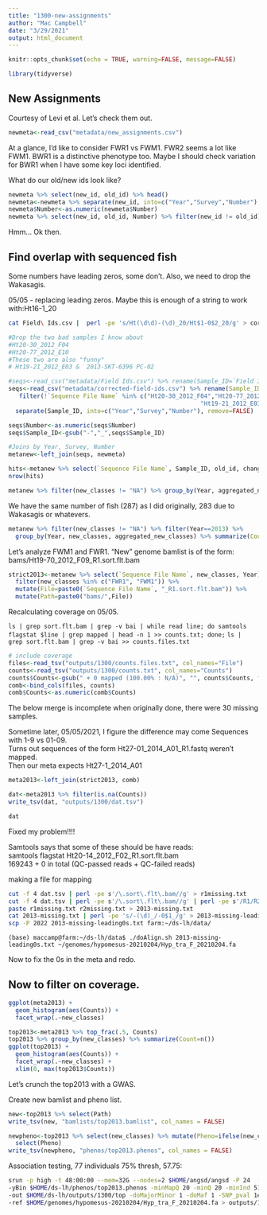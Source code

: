 ```yaml
---
title: "1300-new-assignments"
author: "Mac Campbell"
date: "3/29/2021"
output: html_document
---
```


```r
knitr::opts_chunk$set(echo = TRUE, warning=FALSE, message=FALSE)
```

```r
library(tidyverse)
```

## New Assignments
Courtesy of Levi et al. Let's check them out.
```r
newmeta<-read_csv("metadata/new_assignments.csv")
```

At a glance, I'd like to consider FWR1 vs FWM1. FWR2 seems a lot like FWM1. BWR1 is a distinctive phenotype too. Maybe I should check variation for BWR1 when I have some key loci identified.

What do our old/new ids look like?

```r
newmeta %>% select(new_id, old_id) %>% head()
newmeta<-newmeta %>% separate(new_id, into=c("Year","Survey","Number"), remove=FALSE)
newmeta$Number<-as.numeric(newmeta$Number)
newmeta %>% select(new_id, old_id, Number) %>% filter(new_id != old_id)
```

Hmm... Ok then.

## Find overlap with sequenced fish

Some numbers have leading zeros, some don't.
Also, we need to drop the Wakasagis.

05/05 - replacing leading zeros.
Maybe this is enough of a string to work with:Ht16-1_20
```sh
cat Field\ Ids.csv |  perl -pe 's/Ht(\d\d)-(\d)_20/Ht$1-0$2_20/g' > corrected-field-ids.csv
```

```r
#Drop the two bad samples I know about
#Ht20-30_2012_F04
#Ht20-77_2012_E10
#These two are also "funny"
# Ht19-21_2012_E03 &  2013-SKT-6396 PC-02

#seqs<-read_csv("metadata/Field Ids.csv") %>% rename(Sample_ID=`Field ID`) %>% ## Edited 05/05
seqs<-read_csv("metadata/corrected-field-ids.csv") %>% rename(Sample_ID=`Field ID`) %>%
   filter(!`Sequence File Name` %in% c("Ht20-30_2012_F04","Ht20-77_2012_E10",
                                                      "Ht19-21_2012_E03", "Ht19-20_2012_D03")) %>%
  separate(Sample_ID, into=c("Year","Survey","Number"), remove=FALSE)

seqs$Number<-as.numeric(seqs$Number)
seqs$Sample_ID<-gsub("-","_",seqs$Sample_ID)

#Joins by Year, Survey, Number
metanew<-left_join(seqs, newmeta)
```

```r
hits<-metanew %>% select(`Sequence File Name`, Sample_ID, old_id, change, new_classes, Number) %>% filter(new_classes != "NA")
nrow(hits)

metanew %>% filter(new_classes != "NA") %>% group_by(Year, aggregated_new_classes) %>% summarize(Count=n())
```

We have the same number of fish (287) as I did originally, 283 due to Wakasagis or whatevers.

```r
metanew %>% filter(new_classes != "NA") %>% filter(Year==2013) %>%
  group_by(Year, new_classes, aggregated_new_classes) %>% summarize(Count=n())

```

Let's analyze FWM1 and FWR1.
"New" genome bamlist is of the form: bams/Ht19-70_2012_F09_R1.sort.flt.bam

```r
strict2013<-metanew %>% select(`Sequence File Name`, new_classes, Year) %>% filter(Year==2013) %>% 
  filter(new_classes %in% c("FWR1", "FWM1")) %>%
  mutate(File=paste0(`Sequence File Name`, "_R1.sort.flt.bam")) %>%
  mutate(Path=paste0("bams/",File))
```

Recalculating coverage on 05/05.     

`ls | grep sort.flt.bam | grep -v bai | while read line; do samtools flagstat $line | grep mapped | head -n 1 >> counts.txt; done;`
`ls | grep sort.flt.bam | grep -v bai >> counts.files.txt`


```r
# include coverage
files<-read_tsv("outputs/1300/counts.files.txt", col_names="File")
counts<-read_tsv("outputs/1300/counts.txt", col_names="Counts")
counts$Counts<-gsub(" + 0 mapped (100.00% : N/A)", "", counts$Counts, fixed = TRUE)
comb<-bind_cols(files, counts)
comb$Counts<-as.numeric(comb$Counts)
```

The below merge is incomplete when originally done, there were 30 missing samples.     

Sometime later, 05/05/2021, I figure the difference may come Sequences with 1-9 vs 01-09.   
Turns out sequences of the form Ht27-01_2014_A01_R1.fastq weren't mapped.      
Then our meta expects Ht27-1_2014_A01     

```r
meta2013<-left_join(strict2013, comb) 

dat<-meta2013 %>% filter(is.na(Counts)) 
write_tsv(dat, "outputs/1300/dat.tsv")

dat
```
Fixed my problem!!!!    

Samtools says that some of these should be have reads:    
samtools flagstat Ht20-14_2012_F02_R1.sort.flt.bam     
169243 + 0 in total (QC-passed reads + QC-failed reads)    

making a file for mapping
```sh
cut -f 4 dat.tsv | perl -pe s'/\.sort\.flt\.bam//g' > r1missing.txt
cut -f 4 dat.tsv | perl -pe s'/\.sort\.flt\.bam//g' | perl -pe s'/R1/R2/g' > r2missing.txt
paste r1missing.txt r2missing.txt > 2013-missing.txt
cat 2013-missing.txt | perl -pe 's/-(\d)_/-0$1_/g' > 2013-missing-leading0s.txt
scp -P 2022 2013-missing-leading0s.txt farm:~/ds-lh/data/
```
`(base) maccamp@farm:~/ds-lh/data$ ./doAlign.sh 2013-missing-leading0s.txt ~/genomes/hypomesus-20210204/Hyp_tra_F_20210204.fa`      

Now to fix the 0s in the meta and redo.


## Now to filter on coverage.
```r
ggplot(meta2013) +
  geom_histogram(aes(Counts)) +
  facet_wrap(.~new_classes)
```
```r
top2013<-meta2013 %>% top_frac(.5, Counts)
top2013 %>% group_by(new_classes) %>% summarize(Count=n())
ggplot(top2013) +
  geom_histogram(aes(Counts)) +
  facet_wrap(.~new_classes) +
  xlim(0, max(top2013$Counts))
```

Let's crunch the top2013 with a GWAS.   

Create new bamlist and pheno list.
```r
new<-top2013 %>% select(Path)
write_tsv(new, "bamlists/top2013.bamlist", col_names = FALSE)

newpheno<-top2013 %>% select(new_classes) %>% mutate(Pheno=ifelse(new_classes=="FWR1",0,1)) %>%
  select(Pheno)
write_tsv(newpheno, "phenos/top2013.phenos", col_names = FALSE)
```

Association testing, 77 individuals 75% thresh, 57.75:
```sh
srun -p high -t 48:00:00 --mem=32G --nodes=2 $HOME/angsd/angsd -P 24  -bam $HOME/ds-lh/bamlists/top2013.bamlist \
-yBin $HOME/ds-lh/phenos/top2013.phenos -minMapQ 20 -minQ 20 -minInd 51 -doAsso 1 -GL 1 \
-out $HOME/ds-lh/outputs/1300/top -doMajorMinor 1 -doMaf 1 -SNP_pval 1e-6 \
-ref $HOME/genomes/hypomesus-20210204/Hyp_tra_F_20210204.fa > outputs/1300/top.out 2> outputs/1300/top.err &
```


